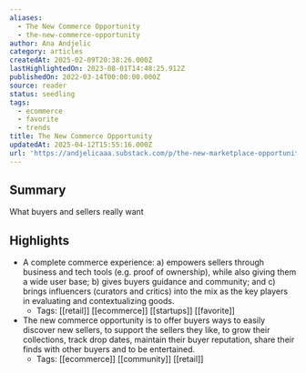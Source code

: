 ```yaml
---
aliases:
  - The New Commerce Opportunity
  - the-new-commerce-opportunity
author: Ana Andjelic
category: articles
createdAt: 2025-02-09T20:38:26.000Z
lastHighlightedOn: 2023-08-01T14:48:25.912Z
publishedOn: 2022-03-14T00:00:00.000Z
source: reader
status: seedling
tags:
  - ecommerce
  - favorite
  - trends
title: The New Commerce Opportunity
updatedAt: 2025-04-12T15:55:16.000Z
url: 'https://andjelicaaa.substack.com/p/the-new-marketplace-opportunity?s=w'
---
```

## Summary

What buyers and sellers really want

## Highlights

- A complete commerce experience: a) empowers sellers through business and tech tools (e.g. proof of ownership), while also giving them a wide user base; b) gives buyers guidance and community; and c) brings influencers (curators and critics) into the mix as the key players in evaluating and contextualizing goods.
    - Tags: [[retail]] [[ecommerce]] [[startups]] [[favorite]]
- The new commerce opportunity is to offer buyers ways to easily discover new sellers, to support the sellers they like, to grow their collections, track drop dates, maintain their buyer reputation, share their finds with other buyers and to be entertained.
    - Tags: [[ecommerce]] [[community]] [[retail]]
